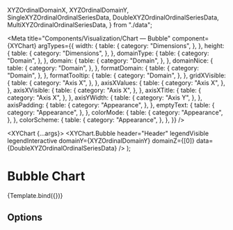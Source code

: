   XYZOrdinalDomainX,
  XYZOrdinalDomainY,
  SingleXYZOrdinalOrdinalSeriesData,
  DoubleXYZOrdinalOrdinalSeriesData,
  MultiXYZOrdinalOrdinalSeriesData,
} from "./data";

<Meta
  title="Components/Visualization/Chart — Bubble"
  component={XYChart}
  argTypes={{
    width: {
      table: {
        category: "Dimensions",
      },
    },
    height: {
      table: {
        category: "Dimensions",
      },
    },
    domainType: {
      table: {
        category: "Domain",
      },
    },
    domain: {
      table: {
        category: "Domain",
      },
    },
    domainNice: {
      table: {
        category: "Domain",
      },
    },
    formatDomain: {
      table: {
        category: "Domain",
      },
    },
    formatTooltip: {
      table: {
        category: "Domain",
      },
    },
    gridXVisible: {
      table: {
        category: "Axis X",
      },
    },
    axisXValues: {
      table: {
        category: "Axis X",
      },
    },
    axisXVisible: {
      table: {
        category: "Axis X",
      },
    },
    axisXTitle: {
      table: {
        category: "Axis X",
      },
    },
    axisYWidth: {
      table: {
        category: "Axis Y",
      },
    },
    axisPadding: {
      table: {
        category: "Appearance",
      },
    },
    emptyText: {
      table: {
        category: "Appearance",
      },
    },
    colorMode: {
      table: {
        category: "Appearance",
      },
    },
    colorScheme: {
      table: {
        category: "Appearance",
      },
    },
  }}
/>


  <XYChart {...args}>
    <XYChart.Bubble
      header="Header"
      legendVisible
      legendInteractive
      domainY={XYZOrdinalDomainY}
      domainZ={[0]}
      data={DoubleXYZOrdinalOrdinalSeriesData}
    />
  </XYChart>
);

# Bubble Chart

<Description of={XYChart} />

<Canvas withSource="none">
  <Story name="Example" args={{ ...DimensionsProps, domainType: "ordinal", domain: XYZOrdinalDomainX, axisYWidth: 40 }}>
    {Template.bind({})}
  </Story>
</Canvas>

<Canvas withSource="none">
  <Story name="Multiple Panes">
    <XYChart width={600} height={800} domainType="ordinal" domain={XYZOrdinalDomainX} axisYWidth={40}>
      <XYChart.Bubble
        header="Side-by-side"
        legendVisible
        legendInteractive
        domainY={XYZOrdinalDomainY}
        data={SingleXYZOrdinalOrdinalSeriesData}
      />
      <XYChart.Bubble
        legendVisible
        legendInteractive
        domainY={XYZOrdinalDomainY}
        data={DoubleXYZOrdinalOrdinalSeriesData}
      />
    </XYChart>
  </Story>
</Canvas>

## Options

<Canvas>
  <Story name="Header and titles">
    <XYChart
      {...DimensionsProps}
      domainType="ordinal"
      domain={XYZOrdinalDomainX}
      axisYWidth={40}
      axisXTitle="X Axis Title">
      <XYChart.Bubble
        header="Header and titles"
        legendVisible
        legendInteractive
        gridYVisible
        domainY={XYZOrdinalDomainY}
        axisYTitle="Y Axis Title"
        data={DoubleXYZOrdinalOrdinalSeriesData}
      />
    </XYChart>
  </Story>
</Canvas>

<Canvas>
  <Story name="No header, titles, legend">
    <XYChart {...DimensionsProps} domainType="ordinal" domain={XYZOrdinalDomainX} axisYWidth={40} axisXValues={12}>
      <XYChart.Bubble
        gridYVisible
        domainY={XYZOrdinalDomainY}
        data={DoubleXYZOrdinalOrdinalSeriesData}
        tooltipTotalVisible
      />
    </XYChart>
  </Story>
</Canvas>

<Canvas>
  <Story name="Multiple series">
    <XYChart
      width={600}
      height={400}
      domainType="ordinal"
      domain={XYZOrdinalDomainX}
      axisYWidth={40}
      axisXValues={12}
      axisPadding={0}>
      <XYChart.Bubble
        header="Multiple series"
        gridYVisible
        legendVisible
        legendInteractive
        domainY={XYZOrdinalDomainY}
        data={MultiXYZOrdinalOrdinalSeriesData}
        tooltipTotalVisible
      />
    </XYChart>
  </Story>
</Canvas>

<Canvas>
  <Story name="No data">
    <XYChart {...DimensionsProps}>
      <XYChart.Bubble header="Header" emptyText="No performance data available" />
    </XYChart>
  </Story>
</Canvas>

<Canvas>
  <Story name="No data — Domain">
    <XYChart {...DimensionsProps} domainType="ordinal" domain={XYZOrdinalDomainX}>
      <XYChart.Bubble header="Header" domainY={XYZOrdinalDomainY} emptyText="No data available" />
    </XYChart>
  </Story>
</Canvas>
